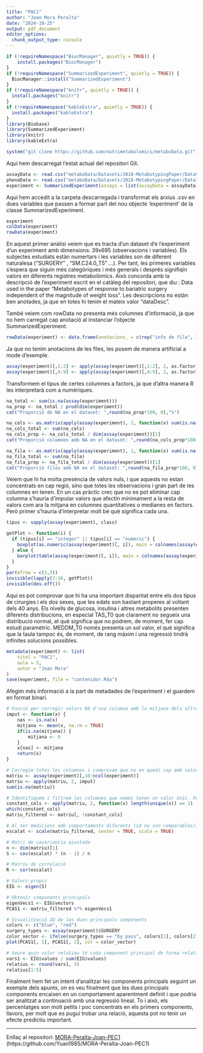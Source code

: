 ```yaml
---
title: "PAC1"
author: "Joan Mora Peralta"
date: "2024-10-25"
output: pdf_document
editor_options: 
  chunk_output_type: console
---
```



```r
if (!requireNamespace("BiocManager", quietly = TRUE)) {
    install.packages("BiocManager")
}
if (!requireNamespace("SummarizedExperiment", quietly = TRUE)) {
  BiocManager::install("SummarizedExperiment")
}
if (!requireNamespace("knitr", quietly = TRUE)) {
  install.packages("knitr")
}
if (!requireNamespace("kableExtra", quietly = TRUE)) {
  install.packages("kableExtra")
}
library(Biobase)
library(SummarizedExperiment)
library(knitr)
library(kableExtra)
```

```r
system("git clone https://github.com/nutrimetabolomics/metaboData.git")
```

Aquí hem descarregat l'estat actual del repositori Git.

```r
assayData <- read.csv("metaboData/Datasets/2018-MetabotypingPaper/DataValues_S013.csv", header=TRUE, sep = ",", row.names = 1, stringsAsFactors = TRUE)
phenoData <- read.csv("metaboData/Datasets/2018-MetabotypingPaper/DataInfo_S013.csv", header=TRUE, sep = ",", row.names = 1, stringsAsFactors = TRUE)
experiment <- SummarizedExperiment(assays = list(assayData = assayData), colData = phenoData)
```

Aquí hem accedit a la carpeta descarregada i transformat els arxius .csv en dues variables que passen a formar part del nou objecte 'experiment' de la classe SummarizedExperiment.

```r
experiment
colData(experiment)
rowData(experiment)
```

En aquest primer anàlisi veiem que es tracta d'un dataset d'e l'experiment  d'un experiment amb dimensions: 39x695 (observacions i variables). Els subjectes estudiats estàn numertars i les variables son de diferent naturalesa ("SURGERY" , "SM.C24.0_T5" ...). Per tant, les primeres variables s'espera que siguin més categòriques i més generals i després signifiqin valors en diferents registres metabolòmics. Això concorda amb la descripció de l'experiment escrit en el catàleg del repositori, que diu : Data used in the paper "Metabotypes of response to bariatric surgery independent of the magnitude of weight loss". Les descripcions no estàn ben anotades, ja que en totes hi tenim el mateix valor "dataDesc".

També veiem com rowData no presenta més columnes d'informació, ja que no hem carregat cap anotació al instanciar l'objecte SummarizedExperiment.

```r
rowData(experiment) <- data.frame(anotacions_ = c(rep("info de fila", 39)))
```

Ja que no tenim anotacions de les files, les posem de manera artificial a mode d'exemple.

```r
assay(experiment)[,1:2] <- apply(assay(experiment)[,1:2], 2, as.factor)
assay(experiment)[,4:9] <- apply(assay(experiment)[,4:9], 2, as.factor)
```

Transformem el tipus de certes columnes a factors, ja que d'altra manera R les interpretarà com a numèriques.

```r
na_total <- sum(is.na(assay(experiment)))
na_prop <- na_total / prod(dim(experiment))
cat("Proporció de NA en el dataset: ",round(na_prop*100, 0),"%")

na_cols <- as.matrix(apply(assay(experiment), 2, function(x) sum(is.na(x))>0))
na_cols_total <- sum(na_cols)
na_cols_prop <- na_cols_total / dim(assay(experiment))[2]
cat("Proporció columnes amb NA en el dataset: ",round(na_cols_prop*100, 0),"%")

na_fila <- as.matrix(apply(assay(experiment), 1, function(x) sum(is.na(x))>0))
na_fila_total <- sum(na_fila)
na_fila_prop <- na_fila_total / dim(assay(experiment))[1]
cat("Proporció files amb NA en el dataset: ",round(na_fila_prop*100, 0),"%")

```

Veiem que hi ha molta presència de valors nuls, i que aquests no estan concentrats en cap regió, sino que totes les observacions i gran part de les columnes en tenen. En un cas pràctic crec que no es pot eliminar cap columna s'hauria d'imputar valors que afectin mínimament a la resta de valors com ara la mitjana en columnes quantitatives o medianes en factors. Però primer s'hauria d'interpretar molt bé què significa cada una.

```r
tipus <- sapply(assay(experiment), class)

getPlot <- function(i) {
  if (tipus[i] == "integer" || tipus[i] == "numeric") {
    boxplot(as.numeric(assay(experiment)[, i]), main = colnames(assay(experiment))[i])
  } else {
    barplot(table(assay(experiment)[, i]), main = colnames(assay(experiment))[i])
  }
}
par(mfrow = c(3,5))
invisible(lapply(2:16, getPlot))
invisible(dev.off())
```

Aquí es pot comprovar que hi ha una important disparitat entre els dos tipus de cirurgies i els dos sexes, que les edats son bastant properes al voltant dels 40 anys. Els nivells de glucosa, insulina i altres metabolits presenten diferents distribucions, en especial TAS_T0 que clarament no segueix una distribució normal, el què significa que no podrem, de moment, fer cap estudi paramètric. MEDDM_T0 només presenta un sol valor, el què significa que la taula tampoc és, de moment, de rang màxim i una regressió tindrà infinites solucions possibles.

```r
metadata(experiment) <- list(
    titol = "PAC1",
    aula = 3,
    autor = "Joan Mora"
)
save(experiment, file = "contenidor.Rda")
```

Afegim més informació a la part de metadades de l'experiment i el guardem en format binari.

```r
# Funció per corregir valors NA d'una columna amb la mitjana dels altres valors o 0 si tots son NA.
imput <- function(x) {
    nas <- is.na(x)
    mitjana <- mean(x, na.rm = TRUE)
    if(is.na(mitjana)) {
        mitjana <- 0
    }
    x[nas] <- mitjana
    return(x)
}

# Corregim totes les columnes i comprovem que no en quedi cap amb valors NA
matriu <- assay(experiment)[,10:ncol(experiment)]
matriu <- apply(matriu, 2, imput)
sum(is.na(matriu))

# Identifiquem i filtrem les columnes que només tenen un valor únic. Perquè si no, al escalar, haurem de dividir entre sd 0.
constant_cols <- apply(matriu, 2, function(x) length(unique(x)) == 1)
which(constant_cols)
matriu_filtered <- matriu[, !constant_cols]

# Al ser medicions amb comportaments diferents (sd no son comparables), optem per escalar els valors.
escalat <- scale(matriu_filtered, center = TRUE, scale = TRUE)

# Matri de covariancia ajustada
n <- dim(matriu)[1]
S <- cov(escalat) * (n - 1) / n

# Matriu de correlació
R <- cor(escalat)

# Valors propis
EIG <- eigen(S)

# Obtenir components principals
eigenVecs1 <- EIG$vectors
PCAS1 <- matriu_filtered %*% eigenVecs1

# Visualització 2D de les dues principals components
colors <- c("blue", "red")
surgery_types <- assay(experiment)$SURGERY
color_vector <- ifelse(surgery_types == "by pass", colors[1], colors[2])
plot(PCAS1[, 1], PCAS1[, 2], col = color_vector)

# Veure quin valor relatiou té cada component principal de forma relativa
vars1 <- EIG$values / sum(EIG$values)
relatius <- round(vars1, 3)
relatius[1:5]
```

Finalment hem fet un intent d'analitzar les components principals seguint un exemple dels apunts, on es veu finalment que les dues principals components encaixen en un comportament aparentment definit i que podria ser analitzat a continuació amb una regressió lineal. To i això, els percentatges son molt petits i poc concentrats en els primers components, llavors, per molt que es pugui trobar una relació, aquesta pot no tenir un efecte predictiu important.

---

Enllaç al repositori: [MORA-Peralta-Joan-PEC1](https://github.com/Yuan1985/MORA-Peralta-Joan-PEC1) (https://github.com/Yuan1985/MORA-Peralta-Joan-PEC1)
